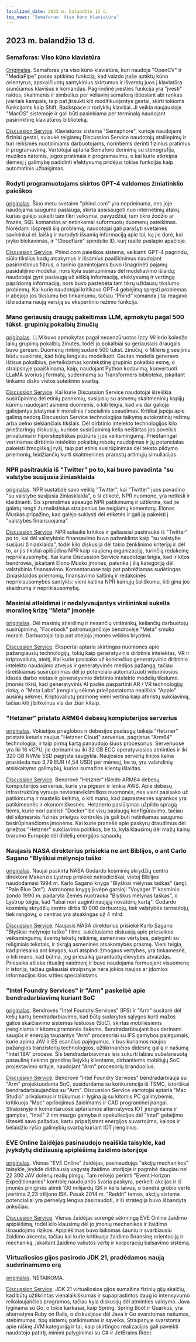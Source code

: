 ```yaml
---
localized_date: 2023 m. balandžio 13 d.
top_news: 'Semaforas: Viso kūno klaviatūra'
---
```


## 2023 m. balandžio 13 d.

### Semaforas: Viso kūno klaviatūra

[Originalas](https://github.com/everythingishacked/Semaphore).
Semaforas yra viso kūno klaviatūra, kuri naudoja "OpenCV" ir "MediaPipe" posės aptikimo funkciją, kad vaizdo įraše aptiktų kūno orientyrus, apskaičiuotų santykinius skirtumus ir išverstų juos į klaviatūra siunčiamus klavišus ir komandas. Pagrindinė įvesties funkcija yra "įvesti" raides, skaitmenis ir simbolius per vėliavinį semaforą ištiesiant abi rankas įvairiais kampais, taip pat įtraukti kiti modifikuojantys gestai, skirti tokioms funkcijoms kaip Shift, Backspace ir rodyklių klavišai. Ji veikia naujausioje "MacOS" sistemoje ir gali būti pasiekiama per terminalą naudojant pasirinktinę klaviatūros biblioteką.

[Discussion Service](http://news.ycombinator.com/item?id=35536550).
Klaviatūros sistema "Semaphore", kurioje naudojami fiziniai gestai, sulaukė teigiamų Discussion Service naudotojų atsiliepimų ir turi reikšmės nuotoliniams darbuotojams, norintiems derinti fizinius pratimus ir programavimą. Vartotojai aptaria Semaforo derinimą su stenografija, muzikos natomis, jogos pratimais ir programavimu, o kai kurie atkreipia dėmesį į galimybę padidinti efektyvumą pridėjus tokias funkcijas kaip automatinis užbaigimas.

### Rodyti programuotojams skirtos GPT-4 valdomos žiniatinklio paieškos

[originalas](https://www.phind.com).
Šiuo metu svetainė "phind.com" yra neprieinama, nes joje naudojama saugumo paslauga, skirta apsisaugoti nuo internetinių atakų, kurias galėjo sukelti tam tikri veiksmai, pavyzdžiui, tam tikro žodžio ar frazės, SQL komandos ar netinkamai suformuotų duomenų pateikimas. Norėdami išspręsti šią problemą, naudotojai gali parašyti svetainės savininkui el. laišką ir nurodyti išsamią informaciją apie tai, ką jie darė, kai įvyko blokavimas, ir "Cloudflare" spindulio ID, kurį rasite puslapio apačioje.

[Discussion Service](http://news.ycombinator.com/item?id=35543668).
Phind.com paieškos sistema, veikianti GPT-4 pagrindu, siūlo tikslius kodų atsakymus ir išsamius paaiškinimus naudojant pasirinktinius filtrus, o turinio gamintojams buvo išnagrinėti pajamų pasidalijimo modeliai, nors kyla susirūpinimas dėl modeliavimo išlaidų; naudotojai gyrė paslaugą už aiškią informaciją, efektyvumą ir vertingą papildomą informaciją, nors buvo pastebėta tam tikrų užklausų tikslumo problemų. Kai kurie naudotojai kritikavo GPT-4 gebėjimą spręsti problemas ir abejojo jos tikslumu bei tinkamumu, tačiau "Phind" komanda į tai reagavo išleisdama naują versiją su ekspertinio režimo funkcija.

### Mano geriausių draugų pakeitimas LLM, apmokytu pagal 500 tūkst. grupinių pokalbių žinučių

[originalas](https://www.izzy.co/blogs/robo-boys.html).
LLM buvo apmokytas pagal necenzūruotas Izzy Millerio koledžo laikų grupinių pokalbių žinutes, todėl jo pokalbiai su geriausiais draugais buvo geresni. Duomenų rinkinį sudarė 500 tūkst. žinučių, o Mileris jį sesijiniu būdu suskirstė, kad būtų lengviau modeliuoti. Gautas modelis generavo ištisus pokalbius, perteikdamas kontekstinę grupinio pokalbio esmę, o straipsnyje paaiškinama, kaip, naudojant Python kodavimą, konvertuoti LLaMA svorius į formatą, suderinamą su Transformers biblioteka, įskaitant tinkamo disko vietos suteikimo svarbą.

[Discussion Service](http://news.ycombinator.com/item?id=35540154).
Kai kurie Discussion Service naudotojai išreiškia susirūpinimą dėl etinių pasekmių, susijusių su asmenų skaitmeninių kopijų kūrimu naudojant asmens duomenis, o kiti teigia, kad vis dar galioja galiojantys įstatymai ir moralinis / socialinis spaudimas. Kritikai įspėja apie galimą nedorą Discussion Service technologijos taikymą autokratinių režimų arba pelno siekiančiais tikslais. Dėl dirbtinio intelekto technologijos kilo prieštaringų diskusijų, kuriose susirūpinimą kelia neištirtas jos poveikis privatumui ir hiperskeptiškas požiūris į jos veiksmingumą. Prieštaringai vertinamas dirbtinio intelekto pokalbių robotų naudojimas ir jų potencialas pakeisti žmogiškąjį ryšį, taip pat etinis susirūpinimas dėl teksto pildymo priemonių, leidžiančių kurti skaitmenines prarastų artimųjų simuliacijas.

### NPR pasitraukia iš "Twitter" po to, kai buvo pavadinta "su valstybe susijusia žiniasklaida

[originalas](https://www.wbur.org/npr/1169269161/npr-leaves-twitter-government-funded-media-label).
NPR sustabdė savo veiklą "Twitter", kai "Twitter" juos pavadino "su valstybe susijusia žiniasklaida", o ši etiketė, NPR nuomone, yra netiksli ir klaidinanti. Šis sprendimas apsaugo NPR patikimumą ir užtikrina, kad jie galėtų rengti žurnalistinius straipsnius be neigiamų komentarų. Elonas Muskas pripažino, kad galėjo suklysti dėl etiketės ir gali ją pakeisti į "valstybės finansuojama".

[Discussion Service](http://news.ycombinator.com/item?id=35539280).
NPR sulaukė kritikos ir galiausiai pasitraukė iš "Twitter" po to, kai dėl valstybinio finansavimo buvo paženklinta kaip "su valstybe susijusi žiniasklaida", todėl kilo diskusija dėl tokio ženklinimo kriterijų ir dėl to, ar jis tiksliai apibūdina NPR kaip naujienų organizaciją, turinčią redakcinę nepriklausomybę. Kai kurie Discussion Service naudotojai teigia, kad ir kitos bendrovės, įskaitant Elono Musko įmones, patenka į šią kategoriją dėl valstybinio finansavimo. Komentaruose taip pat pabrėžiamas sudėtingas žiniasklaidos priemonių, finansavimo šaltinių ir redakcinės nepriklausomybės santykis: vieni kaltina NPR kairiųjų šališkumu, kiti gina jos skaidrumą ir nepriklausomybę.

### Masiniai atleidimai ir nedalyvaujantys viršininkai sukelia moralinę krizę "Meta" įmonėje

[originalas](https://www.nytimes.com/2023/04/12/technology/meta-layoffs-employees-management.html).
Dėl masinių atleidimų ir nesančių viršininkų, keliančių darbuotojų susirūpinimą, "Facebook" patronuojančioje bendrovėje "Meta" smuko moralė. Darbuotojai taip pat abejoja įmonės veiklos kryptimi.

[Discussion Service](http://news.ycombinator.com/item?id=35537813).
Ekspertai aptaria skirtingas nuomones apie pažangiausių technologijų, tokių kaip generatyvinis dirbtinis intelektas, VR ir kriptovaliuta, ateitį. Kai kurie pasisako už konkrečius generatyvinio dirbtinio intelekto naudojimo atvejus ir generatyvinės medijos pažangą, tačiau išreiškiamas susirūpinimas dėl jo potencialo automatizuoti viduriniosios klasės darbo vietas ir generatyvinio dirbtinio intelekto modelių tikslumo. Įmonės tikisi, kad generatyvinis AI padės paspartinti AR / VR technologijų rinką, o "Meta Labs" įrenginių sėkmė priešpastatoma neaiškiai "Apple" ausinių sėkmei. Kriptovaliutų pramonę vieni vertina kaip aferistų sukčiavimą, tačiau kiti į bitkoinus vis dar žiūri kitaip.

### "Hetzner" pristato ARM64 debesų kompiuterijos serverius

[originalas](https://www.hetzner.com/press-release/arm64-cloud/).
Vokietijos prieglobos ir debesijos paslaugų teikėja "Hetzner" pristatė keturis naujus "Hetzner Cloud" serverius, pagrįstus "Arm64" technologija, ir taip pirmą kartą panaudojo šiuos procesorius. Serveriuose yra iki 16 vCPU, jie derinami su iki 32 GB ECC operatyviosios atminties ir iki 320 GB NVMe SSD pagrįsta saugykla. Naujosios serverių linijos kaina prasideda nuo 3,79 EUR (4,54 USD) per mėnesį, be to, yra valandinių atsiskaitymo galimybių, kurios sumažins klientų išlaidas.

[Discussion Service](http://news.ycombinator.com/item?id=35540084).
Bendrovė "Hetzner" išleido ARM64 debesų kompiuterijos serverius, kurie yra pigesni ir lenkia AWS. Apie debesų infrastruktūrą vyrauja nevienareikšmiškos nuomonės, nes vieni pasisako už patikimumą ir mastelio keitimą, o kiti mano, kad paprastesnės sąrankos yra patikimesnės ir ekonomiškesnės. Hetznerio pasiūlymas užpildo spragą tiems, kurie nori paleisti "Docker" be visų paslaugų konfigūravimo, tačiau dėl silpnesnės fizinės prieigos kontrolės jis gali būti netinkamas saugumu besirūpinančioms įmonėms. Kai kurie pranešė apie paskyrų draudimus dėl griežtos "Hetzner" sukčiavimo politikos, be to, kyla klausimų dėl mažų kainų tvarumo Europoje dėl didelių energijos sąnaudų.

### Naujasis NASA direktorius prisiekia ne ant Biblijos, o ant Carlo Sagano "Blyškiai mėlynojo taško

[originalas](https://www.independent.co.uk/space/nasa-director-carl-sagan-oath-b2317698.html).
Naujai paskirta NASA Godardo kosminių skrydžių centro direktorė Makenzie Lystrup prisiekė netradiciškai, vietoj Biblijos naudodamasi 1994 m. Karlo Sagano knyga "Blyškiai mėlynas taškas" (angl. "Pale Blue Dot"). Astronomo knygą įkvėpė garsioji "Voyager 1" kosminio zondo 1990 m. padaryta Žemės nuotrauka "Blyškus mėlynas taškas", o Lystrup teigia, kad "labai nori auginti naująją novatorių kartą". Godardo kosminių skrydžių centre dirba 10 000 darbuotojų, tiek valstybės tarnautojų, tiek rangovų, o centras yra atsakingas už 4 mlrd.

[Discussion Service](http://news.ycombinator.com/item?id=35536612).
Naujasis NASA direktorius prisiekė Karlo Sagano "Blyškiai mėlynojo taško" filme, sukėlusiame diskusiją apie priesaikos veiksmingumą, šventų tekstų reikšmę, asmenines vertybes, palyginti su religiniais tekstais, ir tikrąją asmeninės atsakomybės prasmę. Vieni teigia, kad priesaika ant knygos, kuri atspindi žmogaus vertybes, yra tinkamesnė, o kiti mano, kad būtina, jog priesaiką garantuotų dievybės atvaizdas. Priesaika atlieka ritualinį vaidmenį ir buvo naudojama formuojant visuomenę ir istoriją, tačiau galiausiai straipsnyje nėra jokios naujos ar įdomios informacijos šios srities specialistams.

### "Intel Foundry Services" ir "Arm" paskelbė apie bendradarbiavimą kuriant SoC

[originalas](https://www.intel.com/content/www/us/en/newsroom/news/intel-foundry-arm-announce-multigeneration-collaboration-leading-edge-soc-design.html).
Bendrovės "Intel Foundry Services" (IFS) ir "Arm" susitarė dėl kelių kartų bendradarbiavimo, kad būtų sudarytos sąlygos kurti mažos galios skaičiavimo sistemas lustuose (SoC), skirtas mobiliesiems įrenginiams ir kitoms pramonės šakoms. Bendradarbiaujant bus derinami saugūs ir energiją taupantys "Arm" procesoriai su IFS gamybos pajėgumais, kurie apima JAV ir ES esančius pajėgumus, ir bus kuriamos naujos pažangios tranzistorių technologijos, užtikrinančios didesnę galią ir našumą "Intel 18A" procese. Šis bendradarbiavimas leis sukurti labiau subalansuotą pasaulinę tiekimo grandinę liejyklų klientams, dirbantiems mobiliųjų SoC projektavimo srityje, naudojant "Arm" procesorių branduolius.

[Discussion Service](http://news.ycombinator.com/item?id=35539057).
Bendrovė "Intel Foundry Services" bendradarbiauja su "Arm" projektuodama SoC, susidurdama su konkurencija iš TSMC, istoriškai bendradarbiaujančios su "Arm". Discussion Service vartotojai aptaria "Mac Studio" privalumus ir trūkumus ir lygina ją su kitomis PC galimybėmis, kritikuoja "Mac" apribojimus žaidimams ir CAD programinei įrangai. Straipsnyje ir komentaruose aptariamos alternatyvos IOT įrenginiams ir gamybai, "Intel" 2 nm mazgo gamyba ir spekuliacijos dėl "Intel" gebėjimo ištesėti savo pažadus, kartu pripažįstant energijos suvartojimo, kainos ir belaidžio ryšio galimybių svarbą kuriant IOT įrenginius.

### EVE Online žaidėjas pasinaudojo neaiškia taisykle, kad įvykdytų didžiausią apiplėšimą žaidimo istorijoje

[originalas](https://www.pcgamer.com/eve-online-player-uses-obscure-rule-to-pull-off-the-biggest-heist-in-the-games-history/).
Vienas "EVE Online" žaidėjas, pasinaudojęs "akcijų mechanikos" taisykle, įvykdė didžiausią vagystę žaidimo istorijoje ir pagrobė daugiau nei 22 300 JAV dolerių realių pinigų. Tam reikėjo perimti "Event Horizon Expeditionaries" kontrolę naudojantis švaria paskyra, perkelti akcijas ir iš įmonės piniginės atimti 130 milijardų ISK ir kelis laivus, o bendra grobio vertė įvertinta 2,23 trilijono ISK. Pasak 2014 m. "Reddit" temos, akcijų sistema potencialiai yra pernelyg lengva pasinaudoti, ir ši strategija buvo išbandyta anksčiau.

[Discussion Service](http://news.ycombinator.com/item?id=35533711).
Vienas žaidėjas surengė sėkmingą EVE Online žaidimo apiplėšimą, todėl kilo klausimų dėl jo įmonių mechanikos ir žaidimo išnaudojimo rizikos. Apiplėšimas buvo laikomas šauniu ir svarbiausiu žaidimo akcentu, tačiau kai kurie kritikuoja žaidimo finansinę orientaciją ir mechaniką, įskaitant žaidimo valiutos vertę ir korporacijų balsavimo sistemą.

### Virtualiosios gijos pasirodo JDK 21, pradėdamos naują suderinamumo erą

[originalas](https://www.infoq.com/news/2023/04/virtual-threads-arrives-jdk21/).
NETAIKOMA.

[Discussion Service](http://news.ycombinator.com/item?id=35535906).
JDK 21 virtualiosios gijos sumažina fizinių gijų skaičių, kad būtų užtikrintas vienalaikiškumas ir supaprastintos daug io intensyvumo reikalaujančios programos, tačiau kyla diskusijų dėl atminties valdymo. Java lyginama su Go, o tokie karkasai, kaip Spring, Spring Boot ir Quarkus, yra alternatyva Ruby on Rails, o diskusijose dėl Java ir Go svarstomas našumas, stebimumas, tipų sistemų patikimumas ir sąveika. Straipsnyje svarstoma apie nišinę JVM kategoriją ir tai, kaip skirtingos realizacijos gali paveikti naudotojo patirtį, minimi palyginimai su C# ir JetBrains Rider.


